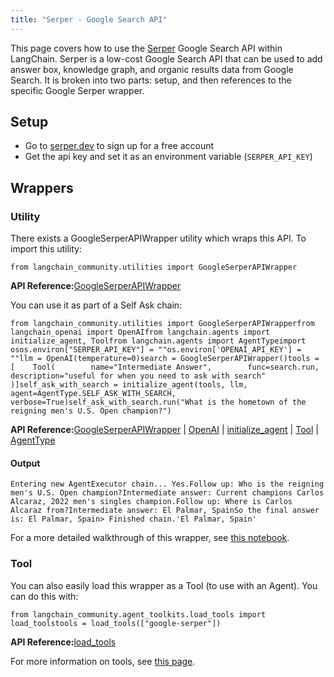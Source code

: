 ```yaml
---
title: "Serper - Google Search API"
---
```


This page covers how to use the [Serper](https://serper.dev) Google Search API within LangChain. Serper is a low-cost Google Search API that can be used to add answer box, knowledge graph, and organic results data from Google Search. It is broken into two parts: setup, and then references to the specific Google Serper wrapper.

## Setup

* Go to [serper.dev](https://serper.dev) to sign up for a free account
* Get the api key and set it as an environment variable (`SERPER_API_KEY`)

## Wrappers

### Utility

There exists a GoogleSerperAPIWrapper utility which wraps this API. To import this utility:

```
from langchain_community.utilities import GoogleSerperAPIWrapper
```

**API Reference:**[GoogleSerperAPIWrapper](https://python.langchain.com/api_reference/community/utilities/langchain_community.utilities.google_serper.GoogleSerperAPIWrapper.html)

You can use it as part of a Self Ask chain:

```
from langchain_community.utilities import GoogleSerperAPIWrapperfrom langchain_openai import OpenAIfrom langchain.agents import initialize_agent, Toolfrom langchain.agents import AgentTypeimport osos.environ["SERPER_API_KEY"] = ""os.environ['OPENAI_API_KEY'] = ""llm = OpenAI(temperature=0)search = GoogleSerperAPIWrapper()tools = [    Tool(        name="Intermediate Answer",        func=search.run,        description="useful for when you need to ask with search"    )]self_ask_with_search = initialize_agent(tools, llm, agent=AgentType.SELF_ASK_WITH_SEARCH, verbose=True)self_ask_with_search.run("What is the hometown of the reigning men's U.S. Open champion?")
```

**API Reference:**[GoogleSerperAPIWrapper](https://python.langchain.com/api_reference/community/utilities/langchain_community.utilities.google_serper.GoogleSerperAPIWrapper.html) | [OpenAI](https://python.langchain.com/api_reference/openai/llms/langchain_openai.llms.base.OpenAI.html) | [initialize\_agent](https://python.langchain.com/api_reference/langchain/agents/langchain.agents.initialize.initialize_agent.html) | [Tool](https://python.langchain.com/api_reference/core/tools/langchain_core.tools.simple.Tool.html) | [AgentType](https://python.langchain.com/api_reference/langchain/agents/langchain.agents.agent_types.AgentType.html)

#### Output

```
Entering new AgentExecutor chain... Yes.Follow up: Who is the reigning men's U.S. Open champion?Intermediate answer: Current champions Carlos Alcaraz, 2022 men's singles champion.Follow up: Where is Carlos Alcaraz from?Intermediate answer: El Palmar, SpainSo the final answer is: El Palmar, Spain> Finished chain.'El Palmar, Spain'
```

For a more detailed walkthrough of this wrapper, see [this notebook](/oss/integrations/tools/google_serper).

### Tool

You can also easily load this wrapper as a Tool (to use with an Agent). You can do this with:

```
from langchain_community.agent_toolkits.load_tools import load_toolstools = load_tools(["google-serper"])
```

**API Reference:**[load\_tools](https://python.langchain.com/api_reference/community/agent_toolkits/langchain_community.agent_toolkits.load_tools.load_tools.html)

For more information on tools, see [this page](/oss/how_to/tools_builtin).
